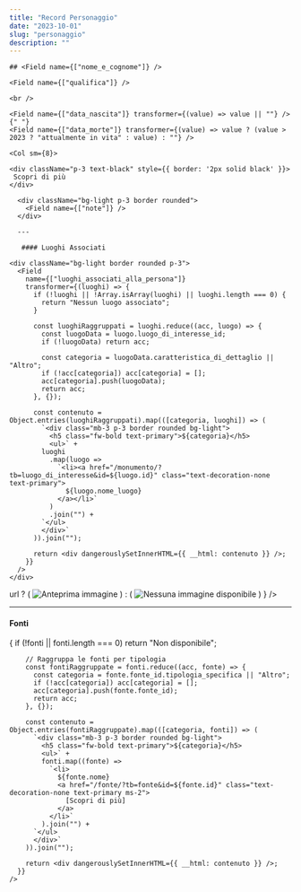 ```yaml
---
title: "Record Personaggio"
date: "2023-10-01"
slug: "personaggio"
description: ""
---
```



<Record>
  <div className="p-3 text-white bg-primary">

    ## <Field name={["nome_e_cognome"]} />

    <Field name={["qualifica"]} />

    <br />

    <Field name={["data_nascita"]} transformer={(value) => value || ""} />{" "}
    <Field name={["data_morte"]} transformer={(value) => value ? (value > 2023 ? "attualmente in vita" : value) : ""} />

  </div>

  <Row className="my-5">
  
    <Col sm={8}>
      
    <div className="p-3 text-black" style={{ border: '2px solid black' }}>
     Scopri di più
    </div>

      <div className="bg-light p-3 border rounded">
        <Field name={["note"]} />
      </div>

      ---

       #### Luoghi Associati

    <div className="bg-light border rounded p-3">
      <Field 
        name={["luoghi_associati_alla_persona"]}
        transformer={(luoghi) => {
          if (!luoghi || !Array.isArray(luoghi) || luoghi.length === 0) {
            return "Nessun luogo associato";
          }

          const luoghiRaggruppati = luoghi.reduce((acc, luogo) => {
            const luogoData = luogo.luogo_di_interesse_id;
            if (!luogoData) return acc;
            
            const categoria = luogoData.caratteristica_di_dettaglio || "Altro";
            if (!acc[categoria]) acc[categoria] = [];
            acc[categoria].push(luogoData);
            return acc;
          }, {});

          const contenuto = Object.entries(luoghiRaggruppati).map(([categoria, luoghi]) => (
            `<div class="mb-3 p-3 border rounded bg-light">
              <h5 class="fw-bold text-primary">${categoria}</h5>
              <ul>` +
            luoghi
              .map(luogo => 
                `<li><a href="/monumento/?tb=luogo_di_interesse&id=${luogo.id}" class="text-decoration-none text-primary">
                  ${luogo.nome_luogo}
                </a></li>`
              )
              .join("") +
            `</ul>
            </div>`
          )).join("");

          return <div dangerouslySetInnerHTML={{ __html: contenuto }} />;
        }}
      />
    </div>
  </Col>

  <Col sm={4}>
    <Field
      name={["link_immagine"]}
      transformer={(url) =>
        url ? (
          <img src={url} alt="Anteprima immagine" className="img-fluid rounded my-5 shadow" style={{ maxHeight: '800px' }} />
        ) : (
          <img src="https://upload.wikimedia.org/wikipedia/commons/1/14/No_Image_Available.jpg" alt="Nessuna immagine disponibile" className="centered-image" />
        )
      }
    />
  </Col>
</Row>

 ---

  #### Fonti

<Row className="my-5">
  <Col sm={12}>
   <Field 
      name={["fonti"]}
      transformer={(fonti) => {
        if (!fonti || fonti.length === 0) return "Non disponibile";

        // Raggruppa le fonti per tipologia
        const fontiRaggruppate = fonti.reduce((acc, fonte) => {
          const categoria = fonte.fonte_id.tipologia_specifica || "Altro";
          if (!acc[categoria]) acc[categoria] = [];
          acc[categoria].push(fonte.fonte_id);
          return acc;
        }, {});

        const contenuto = Object.entries(fontiRaggruppate).map(([categoria, fonti]) => (
          `<div class="mb-3 p-3 border rounded bg-light">
            <h5 class="fw-bold text-primary">${categoria}</h5>
            <ul>` +
            fonti.map((fonte) => 
              `<li>
                ${fonte.nome} 
                <a href="/fonte/?tb=fonte&id=${fonte.id}" class="text-decoration-none text-primary ms-2">
                  [Scopri di più]
                </a>
              </li>`
            ).join("") +
          `</ul>
          </div>`
        )).join("");

        return <div dangerouslySetInnerHTML={{ __html: contenuto }} />;
      }}
    />
  </Col>
</Row>
</Record>
